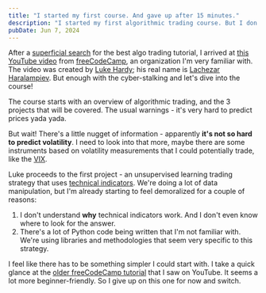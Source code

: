 ```yaml
---
title: "I started my first course. And gave up after 15 minutes."
description: "I started my first algorithmic trading course. But I don't understand what's happening so I need to take something more beginner-friendly."
pubDate: Jun 7, 2024
---
```


After a [superficial search](./pick-first-algo-trading-course) for the best algo trading tutorial, I arrived
at [this YouTube video](https://youtu.be/9Y3yaoi9rUQ) from [freeCodeCamp](https://freecodecamp.org/), an organization
I'm very familiar with. The video was created by [Luke Hardy](https://www.youtube.com/@lachone_); his real name is [Lachezar Haralampiev](https://www.linkedin.com/in/lachezar-haralampiev-62ab11121/). But enough with the cyber-stalking and let's dive into the course!

The course starts with an overview of algorithmic trading, and the 3 projects that will be covered. The usual warnings - it's very hard to predict prices yada yada.

But wait! There's a little nugget of information - apparently **it's not so hard to predict volatility**. I need to look into that more, maybe there are some instruments based on volatility measurements that I could potentially trade, like the [VIX](https://www.cboe.com/tradable_products/vix/).

Luke proceeds to the first project - an unsupervised learning trading strategy that uses [technical indicators](https://www.investopedia.com/terms/t/technicalanalysis.asp). We're doing a lot of data manipulation, but I'm already starting to feel demoralized for a couple of reasons:

1. I don't understand **why** technical indicators work. And I don't even know where to look for the answer.
2. There's a lot of Python code being written that I'm not familiar with. We're using libraries and methodologies that seem very specific to this strategy.

I feel like there has to be something simpler I could start with. I take a quick glance at the [older freeCodeCamp tutorial](https://youtu.be/xfzGZB4HhEE) that I saw on YouTube. It seems a lot more beginner-friendly. So I give up on this one for now and switch.
